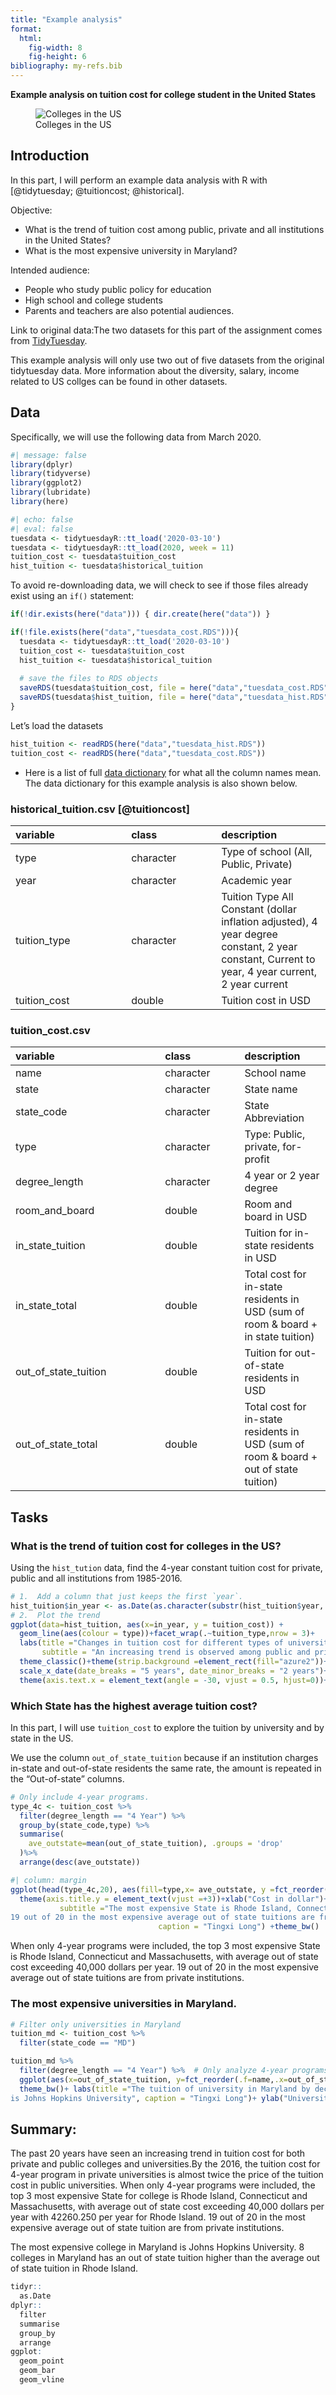 ```yaml
---
title: "Example analysis"
format: 
  html:
    fig-width: 8
    fig-height: 6
bibliography: my-refs.bib
---
```


**Example analysis on tuition cost for college student in the United States**

![Colleges in the US](images/college-and-university-rankings.jpg){fig-alt="source: collegestats.org"}

## Introduction

In this part, I will perform an example data analysis with R with [@tidytuesday; @tuitioncost; @historical]. 

Objective: 

-   What is the trend of tuition cost among public, private and all institutions in the United States? 
-   What is the most expensive university in Maryland?

Intended audience:

-   People who study public policy for education
-   High school and college students
-   Parents and teachers are also potential audiences.

Link to original data:The two datasets for this part of the assignment comes from  [TidyTuesday](https://www.tidytuesday.com).

::: callout-note
This example analysis will only use two out of five datasets from the original tidytuesday data. More information about the diversity, salary, income related to US collges can be found in other datasets.
:::

## Data

Specifically, we will use the following data from March 2020.

```r
#| message: false
library(dplyr)
library(tidyverse)
library(ggplot2)
library(lubridate)
library(here)
```

```r
#| echo: false
#| eval: false
tuesdata <- tidytuesdayR::tt_load('2020-03-10')
tuesdata <- tidytuesdayR::tt_load(2020, week = 11)
tuition_cost <- tuesdata$tuition_cost
hist_tuition <- tuesdata$historical_tuition
```

::: {.callout-tip appearance="simple"}
To avoid re-downloading data, we will check to see if those files already exist using an `if()` statement:
:::

```r
if(!dir.exists(here("data"))) { dir.create(here("data")) }

if(!file.exists(here("data","tuesdata_cost.RDS"))){
  tuesdata <- tidytuesdayR::tt_load('2020-03-10')
  tuition_cost <- tuesdata$tuition_cost
  hist_tuition <- tuesdata$historical_tuition
  
  # save the files to RDS objects
  saveRDS(tuesdata$tuition_cost, file = here("data","tuesdata_cost.RDS"))
  saveRDS(tuesdata$hist_tuition, file = here("data","tuesdata_hist.RDS"))
}
```

Let's load the datasets
```r
hist_tuition <- readRDS(here("data","tuesdata_hist.RDS"))
tuition_cost <- readRDS(here("data","tuesdata_cost.RDS"))
```



-   Here is a list of full [data dictionary](https://github.com/rfordatascience/tidytuesday/tree/master/data/2020/2020-03-10/readme.md#data-dictionary) for what all the column names mean. The data dictionary for this example analysis is also shown below.

### **historical_tuition.csv** [@tuitioncost]

| variable     | class     | description                                                                                                                                     |
|:--------------------------|:--------------------|:------------------------|
| type         | character | Type of school (All, Public, Private)                                                                                                           |
| year         | character | Academic year                                                                                                                                   |
| tuition_type | character | Tuition Type All Constant (dollar inflation adjusted), 4 year degree constant, 2 year constant, Current to year, 4 year current, 2 year current |
| tuition_cost | double    | Tuition cost in USD                                                                                                                             |

### **tuition_cost.csv**

| variable             | class     | description                                                                           |
|:---------------------------------|:-----------------|:-------------------|
| name                 | character | School name                                                                           |
| state                | character | State name                                                                            |
| state_code           | character | State Abbreviation                                                                    |
| type                 | character | Type: Public, private, for-profit                                                     |
| degree_length        | character | 4 year or 2 year degree                                                               |
| room_and_board       | double    | Room and board in USD                                                                 |
| in_state_tuition     | double    | Tuition for in-state residents in USD                                                 |
| in_state_total       | double    | Total cost for in-state residents in USD (sum of room & board + in state tuition)     |
| out_of_state_tuition | double    | Tuition for out-of-state residents in USD                                             |
| out_of_state_total   | double    | Total cost for in-state residents in USD (sum of room & board + out of state tuition) |

## Tasks

### What is the trend of tuition cost for colleges in the US?

Using the `hist_tution` data, find the 4-year constant tuition cost for private, public and all institutions from 1985-2016.

```r
# 1.  Add a column that just keeps the first `year`.
hist_tuition$in_year <- as.Date(as.character(substr(hist_tuition$year, 1, 4)), format = "%Y")
# 2.  Plot the trend 
ggplot(data=hist_tuition, aes(x=in_year, y = tuition_cost)) + 
  geom_line(aes(colour = type))+facet_wrap(.~tuition_type,nrow = 3)+
  labs(title ="Changes in tuition cost for different types of universities from 1985", 
       subtitle = "An increasing trend is observed among public and private instituions", caption = "Tingxi Long")+geom_point(aes(colour=type))+
  theme_classic()+theme(strip.background =element_rect(fill="azure2"))+
  scale_x_date(date_breaks = "5 years", date_minor_breaks = "2 years")+
  theme(axis.text.x = element_text(angle = -30, vjust = 0.5, hjust=0))+ylab("Cost of tuition (US dollor)")+xlab("Year")
```


### Which State has the highest average tuition cost?

In this part, I will use `tuition_cost` to explore the tuition by university and by state in the US.

::: callout-note
We use the column `out_of_state_tuition` because if an institution charges in-state and out-of-state residents the same rate, the amount is repeated in the "Out-of-state" columns.
:::

```r
# Only include 4-year programs.
type_4c <- tuition_cost %>% 
  filter(degree_length == "4 Year") %>%
  group_by(state_code,type) %>%
  summarise(
    ave_outstate=mean(out_of_state_tuition), .groups = 'drop'
  )%>%
  arrange(desc(ave_outstate))

```

```r
#| column: margin
ggplot(head(type_4c,20), aes(fill=type,x= ave_outstate, y =fct_reorder(.f=state_code, .x = ave_outstate) ))+geom_bar(stat='identity')+
  theme(axis.title.y = element_text(vjust =+3))+xlab("Cost in dollar")+ylab("Cost in dollar")+scale_fill_brewer(palette="Pastel2")+theme(axis.text.x = element_text(angle = -30, vjust = 0.5, hjust=0))+ labs(title ="Average out of state tuition cost by state",
           subtitle ="The most expensive State is Rhode Island, Connecticut and Massachusetts, 
19 out of 20 in the most expensive average out of state tuitions are from private institutions", 
                                 caption = "Tingxi Long") +theme_bw()
```

When only 4-year programs were included, the top 3 most expensive State is Rhode Island, Connecticut and Massachusetts, with average out of state cost exceeding 40,000 dollars per year. 19 out of 20 in the most expensive average out of state tuitions are from private institutions.

### The most expensive universities in Maryland.

```r
# Filter only universities in Maryland
tuition_md <- tuition_cost %>% 
  filter(state_code == "MD")
```

```r
tuition_md %>% 
  filter(degree_length == "4 Year") %>%  # Only analyze 4-year programs
  ggplot(aes(x=out_of_state_tuition, y=fct_reorder(.f=name,.x=out_of_state_tuition),fill=type))+geom_bar(stat='identity')+
  theme_bw()+ labs(title ="The tuition of university in Maryland by decreasing order", subtitle = "The most expensive university in Maryland 
is Johns Hopkins University", caption = "Tingxi Long")+ ylab("University")+xlab("Out of State tuition")+ geom_vline(xintercept = 42260)

```

## Summary:

The past 20 years have seen an increasing trend in tuition cost for both private and public colleges and universities.By the 2016, the tuition cost for 4-year program in private universities is almost twice the price of the tuition cost in public universities. When only 4-year programs were included, the top 3 most expensive State for college is Rhode Island, Connecticut and Massachusetts, with average out of state cost exceeding 40,000 dollars per year with 42260.250 per year for Rhode Island. 19 out of 20 in the most expensive average out of state tuition are from private institutions.

The most expensive college in Maryland is Johns Hopkins University. 8 colleges in Maryland has an out of state tuition higher than the average out of state tuition in Rhode Island. 

``` .r
tidyr::
  as.Date
dplyr::
  filter
  summarise
  group_by
  arrange
ggplot:
  geom_point
  geom_bar
  geom_vline
```



